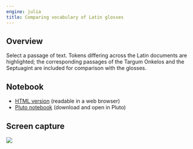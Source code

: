 ```yaml
---
engine: julia
title: Comparing vocabulary of Latin glosses
---
```



## Overview

Select a passage of text. Tokens differing across the Latin documents are highlighted; the corresponding passages of the Targum Onkelos and the Septuagint are included for comparison with the glosses.

## Notebook

- [HTML version](./glossing-vocabulary.html) (readable in a web browser)
- [Pluto notebook](https://raw.githubusercontent.com/neelsmith/complutensian-texts/refs/heads/main/pluto/compare-texts/glossing-vocabulary.jl) (download and open in Pluto)

## Screen capture

![](./glossing-vocab.png)